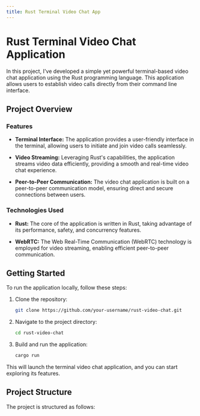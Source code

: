 ```yaml
---
title: Rust Terminal Video Chat App
---
```


# Rust Terminal Video Chat Application

In this project, I've developed a simple yet powerful terminal-based video chat application using the Rust programming language. This application allows users to establish video calls directly from their command line interface.

## Project Overview

### Features

- **Terminal Interface:** The application provides a user-friendly interface in the terminal, allowing users to initiate and join video calls seamlessly.

- **Video Streaming:** Leveraging Rust's capabilities, the application streams video data efficiently, providing a smooth and real-time video chat experience.

- **Peer-to-Peer Communication:** The video chat application is built on a peer-to-peer communication model, ensuring direct and secure connections between users.

### Technologies Used

- **Rust:** The core of the application is written in Rust, taking advantage of its performance, safety, and concurrency features.

- **WebRTC:** The Web Real-Time Communication (WebRTC) technology is employed for video streaming, enabling efficient peer-to-peer communication.

## Getting Started

To run the application locally, follow these steps:

1. Clone the repository:

    ```bash
    git clone https://github.com/your-username/rust-video-chat.git
    ```

2. Navigate to the project directory:

    ```bash
    cd rust-video-chat
    ```

3. Build and run the application:

    ```bash
    cargo run
    ```

This will launch the terminal video chat application, and you can start exploring its features.

## Project Structure

The project is structured as follows:

